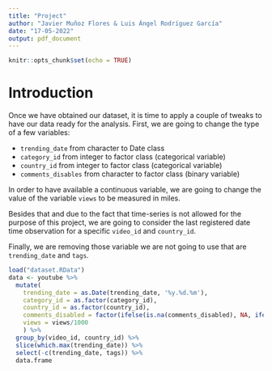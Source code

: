 ```yaml
---
title: "Project"
author: "Javier Muñoz Flores & Luis Ángel Rodríguez García"
date: "17-05-2022"
output: pdf_document
---
```


```r
knitr::opts_chunk$set(echo = TRUE)
```

# Introduction

Once we have obtained our dataset, it is time to apply a couple of tweaks to have our data ready for the analysis. First, we are going to change the type of a few variables:

- `trending_date` from character to Date class
- `category_id` from integer to factor class (categorical variable)
- `country_id` from integer to factor class (categorical variable)
- `comments_disables` from character to factor class (binary variable)

In order to have available a continuous variable, we are going to change the value of the variable `views` to be measured in miles.

Besides that and due to the fact that time-series is not allowed for the purpose of this project, we are going to consider the last registered date time observation for a specific `video_id` and `country_id`. 

Finally, we are removing those variable we are not going to use that are `trending_date` and `tags`.

```r
load("dataset.RData")
data <- youtube %>% 
  mutate(
    trending_date = as.Date(trending_date, '%y.%d.%m'),
    category_id = as.factor(category_id),
    country_id = as.factor(country_id),
    comments_disabled = factor(ifelse(is.na(comments_disabled), NA, ifelse(comments_disabled=="True", 1, 0))),
    views = views/1000
    ) %>% 
  group_by(video_id, country_id) %>% 
  slice(which.max(trending_date)) %>% 
  select(-c(trending_date, tags)) %>% 
  data.frame
```


